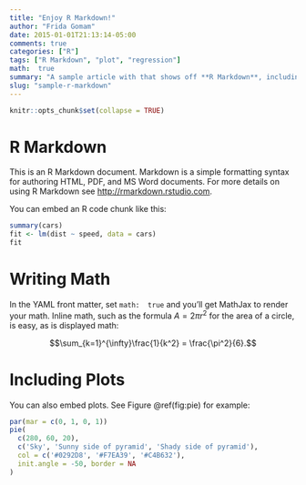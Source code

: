 ```yaml
---
title: "Enjoy R Markdown!"
author: "Frida Gomam"
date: 2015-01-01T21:13:14-05:00
comments: true
categories: ["R"]
tags: ["R Markdown", "plot", "regression"]
math:  true
summary: "A sample article with that shows off **R Markdown**, including displayed code like this:\n\n```\ncat('Hello, World')\n```\n\nDon't miss it!"
slug: "sample-r-markdown"
---
```


```r
knitr::opts_chunk$set(collapse = TRUE)
```

# R Markdown

This is an R Markdown document. Markdown is a simple formatting syntax for authoring HTML, PDF, and MS Word documents. For more details on using R Markdown see <http://rmarkdown.rstudio.com>.

You can embed an R code chunk like this:

```r
summary(cars)
fit <- lm(dist ~ speed, data = cars)
fit
```

# Writing Math

In the YAML front matter, set `math:  true` and you'll get MathJax to render your math.  Inline math, such as the formula $A=2\pi r^2$ for the area of a circle, is easy, as is displayed math:

$$\sum_{k=1}^{\infty}\frac{1}{k^2} = \frac{\pi^2}{6}.$$

# Including Plots

You can also embed plots. See Figure \@ref(fig:pie) for example:

```r
par(mar = c(0, 1, 0, 1))
pie(
  c(280, 60, 20),
  c('Sky', 'Sunny side of pyramid', 'Shady side of pyramid'),
  col = c('#0292D8', '#F7EA39', '#C4B632'),
  init.angle = -50, border = NA
)
```
